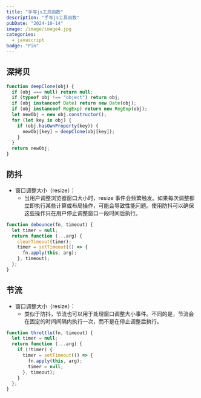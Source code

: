 ```yaml
---
title: "手写js工具函数"
description: "手写js工具函数"
pubDate: "2024-10-14"
image: /image/image4.jpg
categories:
  - javascript
badge: "Pin"
---
```


## 深拷贝

```js
function deepClone(obj) {
  if (obj === null) return null;
  if (typeof obj !== "object") return obj;
  if (obj instanceof Date) return new Date(obj);
  if (obj instanceof RegExp) return new RegExp(obj);
  let newObj = new obj.constructor();
  for (let key in obj) {
    if (obj.hasOwnProperty(key)) {
      newObj[key] = deepClone(obj[key]);
    }
  }
  return newObj;
}
```

## 防抖

- 窗口调整大小（resize）：
  - 当用户调整浏览器窗口大小时，resize 事件会频繁触发。如果每次调整都立即执行某些计算或布局操作，可能会导致性能问题。使用防抖可以确保这些操作只在用户停止调整窗口一段时间后执行。

```js
function debounce(fn, timeout) {
  let timer = null;
  return function (...arg) {
    clearTimeout(timer);
    timer = setTimeout(() => {
      fn.apply(this, arg);
    }, timeout);
  };
}
```

## 节流

- 窗口调整大小（resize）：
  - 类似于防抖，节流也可以用于处理窗口调整大小事件。不同的是，节流会在固定的时间间隔内执行一次，而不是在停止调整后执行。

```js
function throttle(fn, timeout) {
  let timer = null;
  return function (...arg) {
    if (!timer) {
      timer = setTimeout(() => {
        fn.apply(this, arg);
        timer = null;
      }, timeout);
    }
  };
}
```

